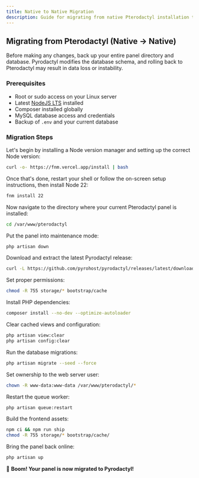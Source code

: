 ```yaml
---
title: Native to Native Migration
description: Guide for migrating from native Pterodactyl installation to native Pyrodactyl installation
---
```


## Migrating from Pterodactyl (Native → Native)

<Callout type="warn">
  Before making any changes, back up your entire panel directory and database. Pyrodactyl modifies the database schema, and rolling back to Pterodactyl may result in data loss or instability.
</Callout>

### Prerequisites

- Root or sudo access on your Linux server  
- Latest [NodeJS LTS](https://nodejs.org/en) installed  
- Composer installed globally  
- MySQL database access and credentials  
- Backup of `.env` and your current database  

### Migration Steps

Let's begin by installing a Node version manager and setting up the correct Node version:

```bash
curl -o- https://fnm.vercel.app/install | bash
```

Once that's done, restart your shell or follow the on-screen setup instructions, then install Node 22:

```bash
fnm install 22
```

Now navigate to the directory where your current Pterodactyl panel is installed:

```bash
cd /var/www/pterodactyl
```

Put the panel into maintenance mode:

```bash
php artisan down
```

Download and extract the latest Pyrodactyl release:

```bash
curl -L https://github.com/pyrohost/pyrodactyl/releases/latest/download/panel.tar.gz | tar -xzv
```

Set proper permissions:

```bash
chmod -R 755 storage/* bootstrap/cache
```

Install PHP dependencies:

```bash
composer install --no-dev --optimize-autoloader
```

Clear cached views and configuration:

```bash
php artisan view:clear
php artisan config:clear
```

Run the database migrations:

```bash
php artisan migrate --seed --force
```

Set ownership to the web server user:

```bash
chown -R www-data:www-data /var/www/pterodactyl/*
```

Restart the queue worker:

```bash
php artisan queue:restart
```

Build the frontend assets:

```bash
npm ci && npm run ship
chmod -R 755 storage/* bootstrap/cache/
```

Bring the panel back online:

```bash
php artisan up
```

🎉 **Boom! Your panel is now migrated to Pyrodactyl!**